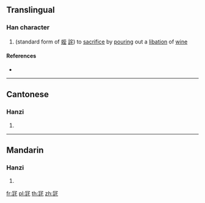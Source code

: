 ==Translingual==

===Han character===
{{Han char|rn=14|rad=冖|as=10|sn=12|four=|canj=BYRP|ids=⿱冖託}}

# (standard form of [[蜌]] [[詫]]) to [[sacrifice]] by [[pouring]] out a [[libation]] of [[wine]]

====References====
* {{Han ref|kx=0131.040|hdz=10305.070|uh=34C3|ud=13507}}

----

==Cantonese==

===Hanzi===
{{yue-hanzi|jyut=[[dou3]]|y=dou3}}

# {{defn|lang=yue|sort=冖10}}

----

==Mandarin==

===Hanzi===
{{cmn-hanzi|pin=[[dù]] ([[du4]]))|wg=tu<sup>4</sup>}}

# {{defn|lang=cmn|sort=冖10}}

[[fr:㓃]]
[[pl:㓃]]
[[th:㓃]]
[[zh:㓃]]